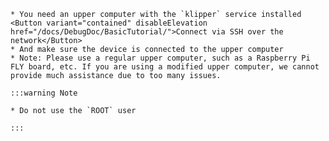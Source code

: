 

    * You need an upper computer with the `klipper` service installed  <Button variant="contained" disableElevation href="/docs/DebugDoc/BasicTutorial/">Connect via SSH over the network</Button>
    * And make sure the device is connected to the upper computer
    * Note: Please use a regular upper computer, such as a Raspberry Pi FLY board, etc. If you are using a modified upper computer, we cannot provide much assistance due to too many issues.

    :::warning Note

    * Do not use the `ROOT` user

    :::